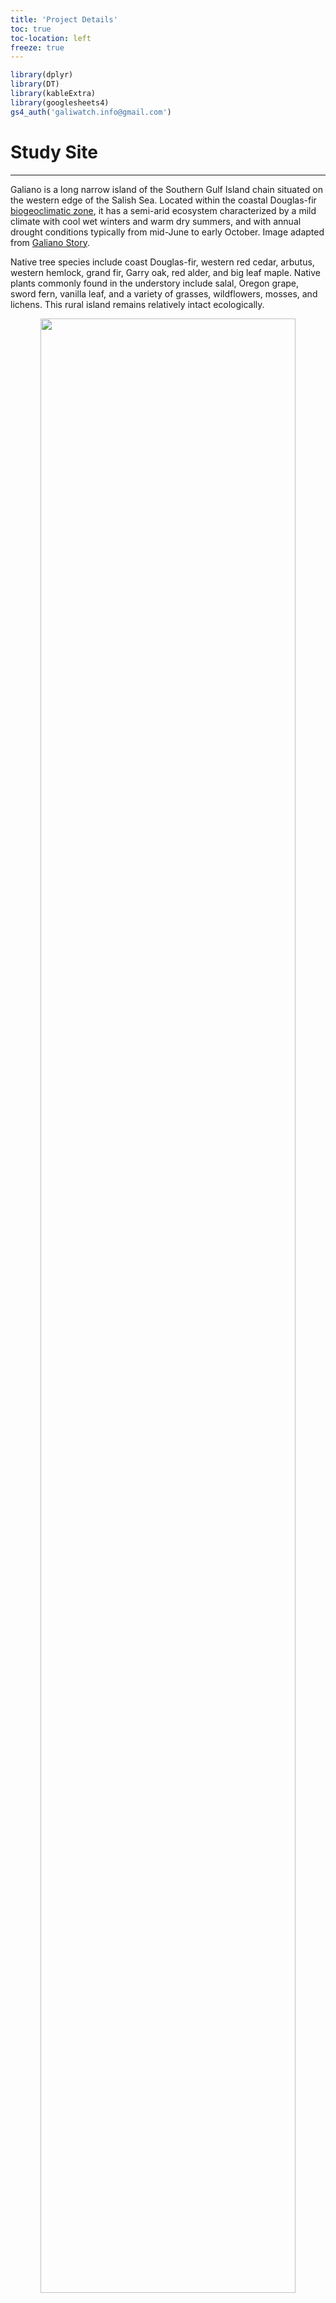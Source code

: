 ```yaml
---
title: 'Project Details'
toc: true
toc-location: left 
freeze: true
---
```



```r
library(dplyr)
library(DT)
library(kableExtra)
library(googlesheets4)
gs4_auth('galiwatch.info@gmail.com')
```


# Study Site
***

Galiano is a long narrow island of the Southern Gulf Island chain situated on the western edge of the Salish Sea. Located within the coastal Douglas-fir [biogeoclimatic zone](https://en.wikipedia.org/wiki/Biogeoclimatic_zones_of_British_Columbia), it has a semi-arid ecosystem characterized by a mild climate with cool wet winters and warm dry summers, and with annual drought conditions typically from mid-June to early October. Image adapted from [Galiano Story](https://galianostory.com/FLORAFAUNA.HTM).  


Native tree species include coast Douglas-fir, western red cedar, arbutus, western hemlock, grand fir, Garry oak, red alder, and big leaf maple. Native plants commonly found in the understory include salal, Oregon grape, sword fern, vanilla leaf, and a variety of grasses, wildflowers, mosses, and lichens. This rural island  remains relatively intact ecologically.  

<center>
![](images/map.png){width=90%}
</center>  

<br>


The study site is situated mid island surrounded by the Mid Galiano Protected Areas Network, and within the Greig creek watershed. Cameras will be positioned to survey insect visitations to patches of salal and dull Oregon grape in proximity to a seasonally occupied log cabin. Weather data (temperature, barometric pressure, and humidity), as well as air quality and particulate matter data will be collected at the location using various sensors, as well as by an independent weather station positioned close by. There are a wide variety of native and introduced flowering plants in the immediate vicinity.  
  
  Native               |Introduced
  ---------------------| ----------
  Salal                |Daffodil
  Oregon grape         |Helebore
  Rock stonecrop       |Heather
  Wild strawberry      |Wooly mint
  Clover               |Sage
  Vetch                |Oregano
  Trailing blackberry  |Lavender
  Western star flower  |Marjoram
  Red-flowering currant|Cranesbill
  Honeysuckle          |Rose campion  
  Miners Lettuce       |Cutleaf blackberry
  Creeping Thistle     |Periwinkle
  Common Catsear       |Dandelion
  Thimbleberry         |Daisy and oxeye daisy
  -                    |Scotch broom  
  -                    |Himalayan blackberry 
                       |   
         
         
Proximate habitat within about a 1/2 km radius includes bare bedrock, light well-draining sandy soil interspersed with clay deposits, and soil with high organic content from fallen trees and branches. Urbanisation includes several other nearby properties, some seasonal, others occupied year-round, which are serviced by paved roads, as well as about an acre of productive farmland (flowering crops include sunflowers, peas, beans, potatoes, basil, and artichokes, etc). There are two man-made ponds as well as areas of wetland and rough pasture.      


# Weather Monitoring

***

Researchers have discovered that honey bees are able to detect changes in weather and alter their behaviour accordingly. Honey bees for example can be seen to respond minute-to-minute to the local weather conditions outside their hive, with the temperature and amount of sunlight being the most important factors signalling them to fly.[^1] In other studies, honey bees were seen to increase their foraging activity the day before a rainy day, but continued on a steady course when the weather was set fair.[^2]  

Like honey bees, bumble bees feed on nectar and pollen and bring these resources back to the nest to feed their young. Perhaps not surprisingly, local weather conditions are found to influence their foraging activity too, but in this case it seems to be humidity that is most important - the more humid it gets the more foraging there is, and bumble bees will forage whatever the temperature, wind speed, or cloud cover.[^3] The researchers found that weather also influenced whether bumble bees collected nectar or pollen, with more pollen being collected when it was warm, windy, and low humidity, than on damper days; perhaps because in these conditions the pollen is easier for the bees to handle.  

Interestingly, different bee species have adapted different levels of resilience to weather conditions and will forage at different temperatures and light intensities, with some species continuing to forage even in strong winds or light rain.[^4] 
 
##	Equipment
*	Raspberry Pi [Enviro + Air Quality](https://shop.pimoroni.com/products/enviro?variant=31155658457171) 
*	[Acurite Atlas](https://www.acurite.com/) weather station
* Purple Air Sensors[Purple Air](https://www2.purpleair.com/products/list)


We will be investigating the connection between hyperlocal weather conditions and pollinator activity at our test site. The weather sensors and weather station are equipped to measure temperature, humidity, wind speed and direction, total rainfall, pressure, UV, light intensity, and airborne particulates. Readings are dumped every 10 to 30s to an SD card.       


## Air quality monitoring

The particulate matter sensor detects concentrations of particles of different sizes (PM1, PM2.5 and PM10) as well as the number of particles of different sizes (>0.3, >0.5, >1.0, >2.5, >5, and >10 microns). Wildfire smoke particles typically range from 0.4–0.7 microns, dust is around 2.5 microns, while pollen is generally 15 microns or more. 

<center>
![Adapted from Jisaac9, Mieszko the first, [CC BY-SA 3.0](https://creativecommons.org/licenses/by-sa/3.0), via Wikimedia Commons](images/1040px-Airborne-particulate-size-chart.svg.png){width=60%}
 
</center> 


# Pollinator detection  
***

It’s well known that bees are important wildflower pollinators; however, many non-bee pollinators including wasps, hover flies, other flies, beetles, butterflies, moths, and hummingbirds also visit flowering plants and are often overlooked in pollinator monitoring studies. Although these non-bee visitors deposit a lot less pollen per visit, they can make up for it by visiting much more frequently.[^5] Local surveys of bee species that pollinate salal and dull Oregon grape found bumble bees to be the primary pollinators, with other bee species visiting less frequently (Wray & Elle, [SFU Pollination Ecology Lab](https://www.sfu.ca/people/eelle/bee_info.html)). 



##	Equipment
+	Raspberry Pi for remote sensing 
+	Raspberry Pi's high quality cameras for time-lapse photography 
+	Trained convolutional neural network via [Yolo](https://pytorch.org/hub/ultralytics_yolov5/) for insect detection and image screening  


We have mounted multiple surveillance cameras comprising of a Raspberry Pi (powered over ethernet) fitted with a Pi camera and a 1 terabyte solid state drive, inside a waterproof box. The cameras have been situated so that they point down towards the patches of salal and dull Oregon grape. By positioning the cameras about a meter from the tops of the plants, we can film an area of about half a square meter with high resolution. The cameras are set to take a picture every 15 seconds to minute and the images are stored on the SSD.  


# Data Analysis
***

Our cameras should capture approximately 0.5 million images (2 terabytes of data!) over the six-month study period. We hope there will be hundreds or even thousands of images of visiting pollinators. As it would take an overwhelming amount of time to manually look for images containing insects, we are recruiting computers to do it for us, which requires training and running a convolutional neural network. We are currently testing various iterations of YOLO for this task.


## Bees and other pollinators of Galiano Island

Although our two test plants salal and dull Oregon grape are particularly attractive to bumble bees, many other species of pollinators have been sighted on Galiano and we are interested to see if any of these are captured in our images. Our reference resource for insect identification is the [Biodiversity Galiano](https://biogaliano.org/) project, a community-based initiative to document the flora and fauna of Galiano Island, initiated in January 2016. So far, over 2,500 species have been reported of which more than 1,000 are [arthropods](https://en.wikipedia.org/wiki/Arthropod). Among these are 82 species of bees and wasps including honey bees (*Apis mellifera*), bumblebees (*Bombus* spp.) mining bees (*Andrena* spp.), long-horned bees (*Eucera* spp.), mason bees (*Osmia* spp.), cuckoo bees (*Nomada* spp.), sweat bees (*Halictus* and *Lasioglossum* spp.), blood bees (*Sphecodes* spp.), and various wasps. 


We will use this database to help ID any pollinators we see in our time-lapse images.



<br>


```r

'1viGZGvirMYKkMWLM2i1ubdrbHsg9A_302Ohhg8nP_nI' %>%
read_sheet(col_types = "c") %>%
  mutate(Group = factor(Group)) %>%
  mutate(Species = stringr::str_to_title(Species)) %>%
  datatable(filter = 'top', options = list(pageLength = 10, autoWidth = TRUE))
```


<br>

With systems up and running we hope to collect data from late March to early September including: 

*	Images of [Salal](https://bcinvasives.ca/play-your-part/plantwise/grow-me-instead/salal/) and [Dull Oregon grape](https://bcinvasives.ca/play-your-part/plantwise/grow-me-instead/oregon-grape/) from bud burst to fruit maturation.  
*	Images of pollinators showing when and how often they come to visit, and enabling identification of different species.
*	Day-to-day weather data, including high and low temperatures, pressure, humidity (Raspberry pi and Acurite), wind speed and direction, total rainfall, UV and light intensity (Acurite only). This will enable comparison of the two systems, and establish reproducibility of the instruments.
*	Climate data including average, maximum and minimum temperatures; light intensity; pressure; wind speed, and total rainfall accumulation.
*	Estimates of reducing and oxidising gases, and ammonia representing trends of increasing or decreasing air quality, and estimates of particulates, such as dust, pollen, mould spores, smoke etc.  



In addition to piloting the technology, the images and weather data will provide baseline information about our test site including:

1.	Date of bud burst and duration of flowering of salal and dull Oregon grape.
2.	Pollinator community composition visiting these plants during the flowering season (bees, hoverflies, butterflies, moths, wasps, other flies, beetles, hummingbirds). 
3.	Time of first appearance and seasonal dynamics of different pollinators. 
4.	How much of a role, if any, non-bee visitors play in the pollination of these two native plants. 
5.	How hyperlocal weather and variations in air quality influence pollinator activity.  

The images and weather data will add to what is already known about pollinators in coastal Douglas-fir ecosystems on the west coast of British Columbia and provide additional information about pollinator behaviour both throughout the day and day-to-day while plants are in bloom.     

<br>


# Hummingbirds
***

There are two species of hummingbirds found near Galiano: the green [Anna's Hummingbird](https://en.wikipedia.org/wiki/Anna%27s_hummingbird) and the orange [Rufous Hummingbird](https://en.wikipedia.org/wiki/Rufous_hummingbird). ID images from [allaboutbirds.org](https://www.allaboutbirds.org/).

::: {layout-ncol="2"}
![](images/anna_id.png)

![](images/rufous_id.png)
:::

We set up a camera to capture these feathery fellows visiting our hummingbird feeder.

![A Female Anna's (left) and Male Rufus (right) at our feeder](images/ar_2.jpg)

We trained a classifier to detect who's who....

::: {layout-ncol="3"}
![](images/2021-06-10_1201_hbird.jpg)

![](images/2021-09-06_1243_hbird.jpg)

![](images/2021-09-06_1930_hbird.jpg)
:::

And we're even able to keep track of when the feeder needs a refill!

<center>![](images/water_level.gif){width="400"}</center>

<br>




# References


[^1]: Clarke D, Robert D. Predictive modelling of honey bee foraging activity using local weather conditions. Apidologie. 2018;49(3):386-96. https://doi.org/10.1007/s13592-018-0565-3  

[^2]: He XJ, Tian LQ, Wu XB, Zeng ZJ. RFID monitoring indicates honeybees work harder before a rainy day. Insect science. 2016;23(1):157-9.  https://doi.org/10.1111/1744-7917.12298 

[^3]: Peat J, Goulson D. Effects of experience and weather on foraging rate and pollen versus nectar collection in the bumblebee, Bombus terrestris. Behavioral Ecology and Sociobiology. 2005;58(2):152-6. https://doi.org/10.1007/s00265-005-0916-8 

[^4]: Vicens N, Bosch J. Weather-dependent pollinator activity in an apple orchard, with special reference to Osmia cornuta and Apis mellifera (Hymenoptera: Megachilidae and Apidae). Environmental Entomology. 2000;29(3):413-20.  https://doi.org/10.1603/0046-225X-29.3.413

[^5]: Rader R, Bartomeus I, Garibaldi LA, et al. Non-bee insects are important contributors to global crop pollination. Proceedings of the National Academy of Sciences. 2016;113(1):146-51.  https://doi.org/10.1073/pnas.1517092112  
 
 
 
 

